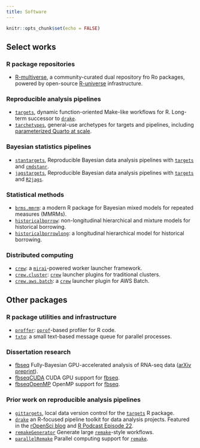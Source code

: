 ```yaml
---
title: Software
---
```


```r
knitr::opts_chunk$set(echo = FALSE)
```

## Select works

### R package repositories

* [R-multiverse](https://r-multiverse.org), a community-curated dual repository fro Ro packages, powered by open-source [R-universe](https://r-universe.dev) infrastructure.

### Reproducible analysis pipelines

* [`targets`](https://github.com/ropensci/targets), dynamic function-oriented Make-like workflows for R. Long-term successor to [`drake`](https://github.com/ropensci/drake).
* [`tarchetypes`](https://github.com/ropensci/tarchetypes), general-use archetypes for targets and pipelines, including [parameterized Quarto at scale](https://docs.ropensci.org/tarchetypes/reference/tar_quarto_rep.html).

### Bayesian statistics pipelines

* [`stantargets`](https://github.com/ropensci/stantargets), Reproducible Bayesian data analysis pipelines with [`targets`](https://github.com/ropensci/targets) and [`cmdstanr`](https://github.com/stan-dev/cmdstanr). 
* [`jagstargets`](https://github.com/ropensci/stantargets), Reproducible Bayesian data analysis pipelines with [`targets`](https://github.com/ropensci/targets) and [`R2jags`](https://github.com/suyusung/R2jags).

### Statistical methods

* [`brms.mmrm`](https://github.com/openpharma/brms.mmrm): a modern R package for Bayesian mixed models for repeated measures (MMRMs).
* [`historicalborrow`](https://github.com/wlandau/historicalborrow): non-longitudinal hierarchical and mixture models for historical borrowing.
* [`historicalborrowlong`](https://github.com/wlandau/historicalborrowlong): a longitudinal hierarchical model for historical borrowing.

### Distributed computing

* [`crew`](https://github.com/wlandau/crew): a [`mirai`](https://github.com/shikokuchuo/mirai)-powered worker launcher framework.
* [`crew.cluster`](https://github.com/wlandau/crew.cluster): [`crew`](https://github.com/wlandau/crew) launcher plugins for traditional clusters.
* [`crew.aws.batch`](https://github.com/wlandau/crew.aws.batch): a [`crew`](https://github.com/wlandau/crew) launcher plugin for AWS Batch.

## Other packages

### R package utilities and infrastructure

* [`proffer`](https://github.com/r-prof/proffer): [`pprof`](https://github.com/google/pprof)-based profiler for R code.
* [`txtq`](https://github.com/wlandau/txtq): a small text-based message queue for parallel processes.

### Dissertation research

* [fbseq](https://github.com/wlandau/fbseq) Fully-Bayesian GPU-accelerated analysis of RNA-seq data ([arXiv preprint](http://arxiv.org/abs/1606.06659)).
* [fbseqCUDA](https://github.com/wlandau/fbseqCUDA) CUDA GPU support for [fbseq](https://github.com/wlandau/fbseq).
* [fbseqOpenMP](https://github.com/wlandau/fbseqOpenMP) OpenMP support for [fbseq](https://github.com/wlandau/fbseq).

### Prior work on reproducible analysis pipelines

* [`gittargets`](https://github.com/ropensci/gittargets), local data version control for the [`targets`](https://github.com/ropensci/targets) R package.
* [`drake`](https://github.com/ropensci/drake) an R-focused pipeline toolkit for data analysis projects. Featured in the [rOpenSci blog](https://ropensci.org/blog/2018/02/06/drake/) and [R Podcast Episode 22](https://r-podcast.org/episode/022-diving-in-to-drake-with-will-landau/).
* [`remakeGenerator`](https://www.github.com/wlandau/remakeGenerator) Generate large [`remake`](https://github.com/richfitz/remake)-style workflows.
* [`parallelRemake`](https://www.github.com/wlandau/parallelRemake) Parallel computing support for [`remake`](https://github.com/richfitz/remake).
